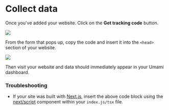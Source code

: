 # Collect data

Once you've added your website. Click on the **Get tracking code** button.

<img src="/images/v1/get-tracking-code.png" />

From the form that pops up, copy the code and insert it into the `<head>` section of your website.

<img src="/images/v1/tracking-code-form.png" />

Then visit your website and data should immediately appear in your Umami dashboard.

### Troubleshooting

- If your site was built with [Next.js](https://nextjs.org/), insert the above code block using the [next/script](https://nextjs.org/docs/basic-scrollBlock/script#usage) component within your `index.js/tsx` file.
